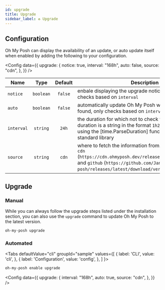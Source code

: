 ```yaml
---
id: upgrade
title: Upgrade
sidebar_label: ♻️ Upgrade
---
```



## Configuration

Oh My Posh can display the availability of an update, or auto update itself when
enabled by adding the following to your configuration.

<Config
  data={{
    upgrade: {
      notice: true,
      interval: "168h",
      auto: false,
      source: "cdn",
    },
  }}
/>

| Name       |   Type    | Default | Description                                                                                                                                                                                                                |
| ---------- | :-------: | :-----: | -------------------------------------------------------------------------------------------------------------------------------------------------------------------------------------------------------------------------- |
| `notice`   | `boolean` | `false` | enbale displaying the upgrade notice on shell start, only checks based on `interval`                                                                                                                                       |
| `auto`     | `boolean` | `false` | automatically update Oh My Posh when an update is found, only checks based on `interval`                                                                                                                                   |
| `interval` | `string`  |  `24h`  | the duration for which not to check for an update. The duration is a string in the format `1h2m3s` and is parsed using the [time.ParseDuration] function from the Go standard library                                      |
| `source`   | `string`  |  `cdn`  | where to fetch the information from. Accepted values are `cdn` (`https://cdn.ohmyposh.dev/releases/latest/version.txt`) and `github` (`https://github.com/JanDeDobbeleer/oh-my-posh/releases/latest/download/version.txt`) |

## Upgrade

### Manual

While you can always follow the upgrade steps listed under the installation section,
you can also use the `upgrade` command to update Oh My Posh to the latest version.

```powershell
oh-my-posh upgrade
```

### Automated

<Tabs
  defaultValue="cli"
  groupId="sample"
  values={[
    { label: 'CLI', value: 'cli', },
    { label: 'Configuration', value: 'config', },
  ]
}>
<TabItem value="cli">

```powershell
oh-my-posh enable upgrade
```

</TabItem>
<TabItem value="config">

<Config
  data={{
    upgrade: {
      interval: "168h",
      auto: true,
      source: "cdn",
    },
  }}
/>

</TabItem>
</Tabs>

[customize]: /docs/installation/customize#custom-configuration
